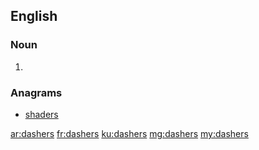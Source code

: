 ==English==

===Noun===
{{head|en|noun plural form}}

# {{plural of|dasher|lang=en}}

===Anagrams===
* [[shaders#English|shaders]]

[[ar:dashers]]
[[fr:dashers]]
[[ku:dashers]]
[[mg:dashers]]
[[my:dashers]]
